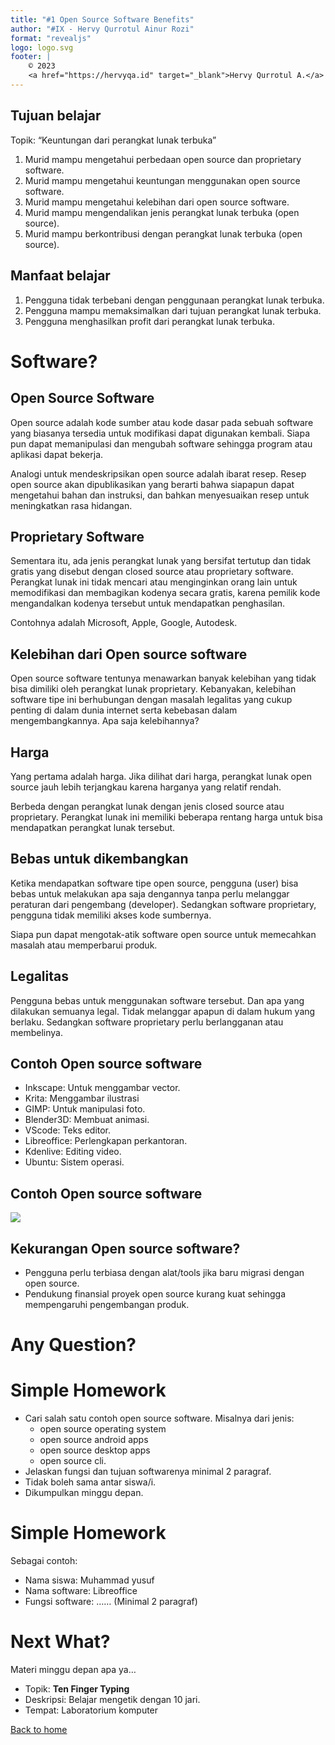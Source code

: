 ```yaml
---
title: "#1 Open Source Software Benefits"
author: "#IX - Hervy Qurrotul Ainur Rozi"
format: "revealjs"
logo: logo.svg
footer: |
    © 2023
    <a href="https://hervyqa.id" target="_blank">Hervy Qurrotul A.</a>
---
```


## Tujuan belajar {.smaller}

Topik: "Keuntungan dari perangkat lunak terbuka"

1. Murid mampu mengetahui perbedaan open source dan proprietary software.
1. Murid mampu mengetahui keuntungan menggunakan open source software.
1. Murid mampu mengetahui kelebihan dari open source software.
1. Murid mampu mengendalikan jenis perangkat lunak terbuka (open source).
1. Murid mampu berkontribusi dengan perangkat lunak terbuka (open source).

## Manfaat belajar {.smaller}

1. Pengguna tidak terbebani dengan penggunaan perangkat lunak terbuka.
1. Pengguna mampu memaksimalkan dari tujuan perangkat lunak terbuka.
1. Pengguna menghasilkan profit dari perangkat lunak terbuka.

# Software?

## Open Source Software {.smaller}

Open source adalah kode sumber atau kode dasar pada sebuah software yang biasanya tersedia untuk modifikasi dapat digunakan kembali.
Siapa pun dapat memanipulasi dan mengubah software sehingga program atau aplikasi dapat bekerja.

Analogi untuk mendeskripsikan open source adalah ibarat resep.
Resep open source akan dipublikasikan yang berarti bahwa siapapun dapat mengetahui bahan dan instruksi, dan bahkan menyesuaikan resep untuk meningkatkan rasa hidangan.

## Proprietary Software {.smaller}

Sementara itu, ada jenis perangkat lunak yang bersifat tertutup dan tidak gratis yang disebut dengan closed source atau proprietary software. Perangkat lunak ini tidak mencari atau menginginkan orang lain untuk memodifikasi dan membagikan kodenya secara gratis, karena pemilik kode mengandalkan kodenya tersebut untuk mendapatkan penghasilan.

Contohnya adalah Microsoft, Apple, Google, Autodesk.

## Kelebihan dari Open source software {.smaller}

Open source software tentunya menawarkan banyak kelebihan yang tidak bisa dimiliki oleh perangkat lunak proprietary. Kebanyakan, kelebihan software tipe ini berhubungan dengan masalah legalitas yang cukup penting di dalam dunia internet serta kebebasan dalam mengembangkannya. Apa saja kelebihannya?

## Harga

Yang pertama adalah harga. Jika dilihat dari harga, perangkat lunak open source jauh lebih terjangkau karena harganya yang relatif rendah.

Berbeda dengan perangkat lunak dengan jenis closed source atau proprietary. Perangkat lunak ini memiliki beberapa rentang harga untuk bisa mendapatkan perangkat lunak tersebut.

## Bebas untuk dikembangkan

Ketika mendapatkan software tipe open source, pengguna (user) bisa bebas untuk melakukan apa saja dengannya tanpa perlu melanggar peraturan dari pengembang (developer). Sedangkan software proprietary, pengguna tidak memiliki akses kode sumbernya.

Siapa pun dapat mengotak-atik software open source untuk memecahkan masalah atau memperbarui produk.

## Legalitas

Pengguna bebas untuk menggunakan software tersebut. Dan apa yang dilakukan semuanya legal. Tidak melanggar apapun di dalam hukum yang berlaku. Sedangkan software proprietary perlu berlangganan atau membelinya.

## Contoh Open source software

* Inkscape: Untuk menggambar vector.
* Krita: Menggambar ilustrasi
* GIMP: Untuk manipulasi foto.
* Blender3D: Membuat animasi.
* VScode: Teks editor.
* Libreoffice: Perlengkapan perkantoran.
* Kdenlive: Editing video.
* Ubuntu: Sistem operasi.

## Contoh Open source software

![](img/libreoffice.webp)

## Kekurangan Open source software? {.smaller}

* Pengguna perlu terbiasa dengan alat/tools jika baru migrasi dengan open source.
* Pendukung finansial proyek open source kurang kuat sehingga mempengaruhi pengembangan produk.

# Any Question? {background-color="rgb(10, 132, 81)"}

# Simple Homework {.smaller}

* Cari salah satu contoh open source software. Misalnya dari jenis:
  * open source operating system
  * open source android apps
  * open source desktop apps
  * open source cli.
* Jelaskan fungsi dan tujuan softwarenya minimal 2 paragraf.
* Tidak boleh sama antar siswa/i.
* Dikumpulkan minggu depan.

# Simple Homework {.smaller}

Sebagai contoh:

* Nama siswa: Muhammad yusuf
* Nama software: Libreoffice
* Fungsi software: ...... (Minimal 2 paragraf)

# Next What?

Materi minggu depan apa ya...

* Topik: **Ten Finger Typing**
* Deskripsi: Belajar mengetik dengan 10 jari.
* Tempat: Laboratorium komputer

[Back to home](/)